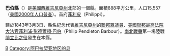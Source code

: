 {{Link style|time=2015-12-13T13:26:26+00:00}}
{{Otheruses|巴伯縣|subject=美國西維吉尼亞州的一個縣|other=同名的縣}}
{{Infobox U.S. County|
 county = 巴伯縣|
 state = 西維吉尼亞州 |
 en county = Barbour County|
 en state = West Virginia |
 seal =   |
 map = Map of West Virginia highlighting Barbour County.svg |
 map size = 225|
 founded = 1843年|
 seat = [[:en:Philippi,_West_Virginia|Philippi]] |
 area_total_sq_mi =343 |
 area_water_sq_mi =2 |
 area percentage = 0.57% |
 census yr = 2000|
 pop = 15557 |
 density_km2 =18|
 web = |
|}}
'''巴伯縣'''（{{lang-en|Barbour County}}）是[[美國|美國]][[西維吉尼亞州|西維吉尼亞州]]北部的一個縣。面積888平方公里，人口15,557 （[[美國2000年人口普查|美國2000年人口普查]]）。首府[[菲利皮|菲利皮]]（Philippi）。

建於1843年3月3日，縣名紀念代表[[維吉尼亞州|維吉尼亞州]]的[[美國眾議院|聯邦眾議員]]、[[美國聯邦最高法院大法官|美國聯邦最高法院大法官]][[菲利浦·彭德爾頓·巴伯|菲利浦·彭德爾頓·巴伯]]（Philip Pendleton Barbour）。[[南北戰爭|南北戰爭]]第一場陸戰[[腓立比之役|腓立比之役]]發生在本縣。
{{WestVirginia-stub}}

[[Category:西弗吉尼亚州行政区划|B]]
[[Category:阿巴拉契亚地区的县|Category:阿巴拉契亚地区的县]]